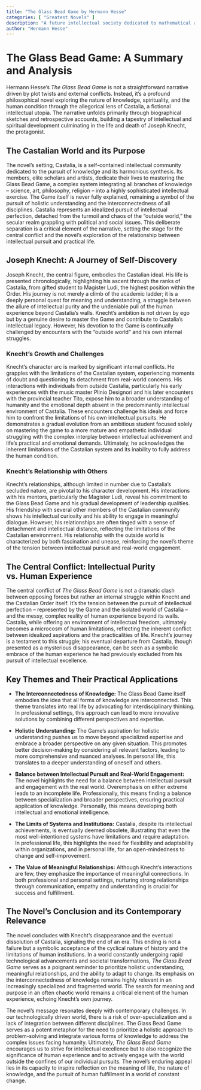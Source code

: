```yaml
---
title: "The Glass Bead Game by Hermann Hesse"
categories: [ "Greatest Novels" ]
description: "A future intellectual society dedicated to mathematical and musical game."
author: "Hermann Hesse"
---
```

# The Glass Bead Game: A Summary and Analysis

Hermann Hesse's *The Glass Bead Game* is not a straightforward narrative driven by plot twists and external conflicts. Instead, it's a profound philosophical novel exploring the nature of knowledge, spirituality, and the human condition through the allegorical lens of Castalia, a fictional intellectual utopia.  The narrative unfolds primarily through biographical sketches and retrospective accounts, building a tapestry of intellectual and spiritual development culminating in the life and death of Joseph Knecht, the protagonist.


## The Castalian World and its Purpose

The novel's setting, Castalia, is a self-contained intellectual community dedicated to the pursuit of knowledge and its harmonious synthesis. Its members, elite scholars and artists, dedicate their lives to mastering the Glass Bead Game, a complex system integrating all branches of knowledge – science, art, philosophy, religion – into a highly sophisticated intellectual exercise.  The Game itself is never fully explained, remaining a symbol of the pursuit of holistic understanding and the interconnectedness of all disciplines.  Castalia represents an idealized pursuit of intellectual perfection, detached from the turmoil and chaos of the "outside world," the secular realm grappling with political and social issues. This deliberate separation is a critical element of the narrative, setting the stage for the central conflict and the novel's exploration of the relationship between intellectual pursuit and practical life.


## Joseph Knecht: A Journey of Self-Discovery

Joseph Knecht, the central figure, embodies the Castalian ideal.  His life is presented chronologically, highlighting his ascent through the ranks of Castalia, from gifted student to Magister Ludi, the highest position within the Order.  His journey is not merely a climb of the academic ladder; it is a deeply personal quest for meaning and understanding, a struggle between the allure of intellectual purity and the undeniable pull of the human experience beyond Castalia's walls.  Knecht’s ambition is not driven by ego but by a genuine desire to master the Game and contribute to Castalia's intellectual legacy. However, his devotion to the Game is continually challenged by encounters with the "outside world" and his own internal struggles.


### Knecht's Growth and Challenges

Knecht's character arc is marked by significant internal conflicts.  He grapples with the limitations of the Castalian system, experiencing moments of doubt and questioning its detachment from real-world concerns.  His interactions with individuals from outside Castalia, particularly his early experiences with the music master Plinio Designori and his later encounters with the provincial teacher Tito, expose him to a broader understanding of humanity and the emotional depth absent in the predominantly intellectual environment of Castalia. These encounters challenge his ideals and force him to confront the limitations of his own intellectual pursuits. He demonstrates a gradual evolution from an ambitious student focused solely on mastering the game to a more mature and empathetic individual struggling with the complex interplay between intellectual achievement and life's practical and emotional demands.  Ultimately, he acknowledges the inherent limitations of the Castalian system and its inability to fully address the human condition.

### Knecht's Relationship with Others

Knecht’s relationships, although limited in number due to Castalia’s secluded nature, are pivotal to his character development. His interactions with his mentors, particularly the Magister Ludi, reveal his commitment to the Glass Bead Game and his gradual development of leadership qualities. His friendship with several other members of the Castalian community shows his intellectual curiosity and his ability to engage in meaningful dialogue. However, his relationships are often tinged with a sense of detachment and intellectual distance, reflecting the limitations of the Castalian environment.  His relationship with the outside world is characterized by both fascination and unease, reinforcing the novel's theme of the tension between intellectual pursuit and real-world engagement.


## The Central Conflict: Intellectual Purity vs. Human Experience

The central conflict of *The Glass Bead Game* is not a dramatic clash between opposing forces but rather an internal struggle within Knecht and the Castalian Order itself. It’s the tension between the pursuit of intellectual perfection – represented by the Game and the isolated world of Castalia – and the messy, complex reality of human experience beyond its walls.  Castalia, while offering an environment of intellectual freedom, ultimately becomes a microcosm of human limitations, reflecting the inherent conflict between idealized aspirations and the practicalities of life. Knecht's journey is a testament to this struggle; his eventual departure from Castalia, though presented as a mysterious disappearance, can be seen as a symbolic embrace of the human experience he had previously excluded from his pursuit of intellectual excellence.



## Key Themes and Their Practical Applications

* **The Interconnectedness of Knowledge:** The Glass Bead Game itself embodies the idea that all forms of knowledge are interconnected. This theme translates into real life by advocating for interdisciplinary thinking.  In professional settings, this approach can lead to more innovative solutions by combining different perspectives and expertise.

* **Holistic Understanding:** The Game's aspiration for holistic understanding pushes us to move beyond specialized expertise and embrace a broader perspective on any given situation. This promotes better decision-making by considering all relevant factors, leading to more comprehensive and nuanced analyses.  In personal life, this translates to a deeper understanding of oneself and others.

* **Balance between Intellectual Pursuit and Real-World Engagement:**  The novel highlights the need for a balance between intellectual pursuit and engagement with the real world.  Overemphasis on either extreme leads to an incomplete life.  Professionally, this means finding a balance between specialization and broader perspectives, ensuring practical application of knowledge. Personally, this means developing both intellectual and emotional intelligence.

* **The Limits of Systems and Institutions:** Castalia, despite its intellectual achievements, is eventually deemed obsolete, illustrating that even the most well-intentioned systems have limitations and require adaptation. In professional life, this highlights the need for flexibility and adaptability within organizations, and in personal life, for an open-mindedness to change and self-improvement.

* **The Value of Meaningful Relationships:** Although Knecht's interactions are few, they emphasize the importance of meaningful connections.  In both professional and personal settings, nurturing strong relationships through communication, empathy and understanding is crucial for success and fulfillment.


## The Novel's Conclusion and its Contemporary Relevance


The novel concludes with Knecht's disappearance and the eventual dissolution of Castalia, signaling the end of an era. This ending is not a failure but a symbolic acceptance of the cyclical nature of history and the limitations of human institutions.  In a world constantly undergoing rapid technological advancements and societal transformations, *The Glass Bead Game* serves as a poignant reminder to prioritize holistic understanding, meaningful relationships, and the ability to adapt to change. Its emphasis on the interconnectedness of knowledge remains highly relevant in an increasingly specialized and fragmented world.  The search for meaning and purpose in an often chaotic world remains a critical element of the human experience, echoing Knecht's own journey.


The novel's message resonates deeply with contemporary challenges. In our technologically driven world, there is a risk of over-specialization and a lack of integration between different disciplines.  The Glass Bead Game serves as a potent metaphor for the need to prioritize a holistic approach to problem-solving and integrate various forms of knowledge to address the complex issues facing humanity.  Ultimately, *The Glass Bead Game* encourages us to strive for intellectual excellence but to also recognize the significance of human experience and to actively engage with the world outside the confines of our individual pursuits. The novel's enduring appeal lies in its capacity to inspire reflection on the meaning of life, the nature of knowledge, and the pursuit of human fulfillment in a world of constant change.

